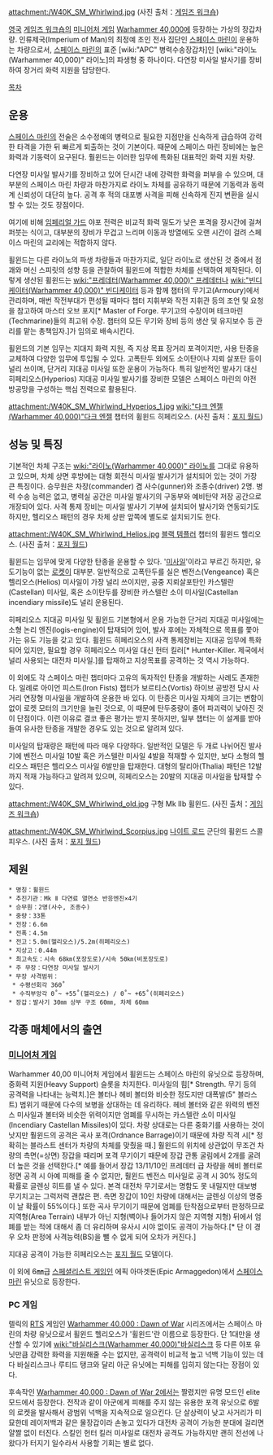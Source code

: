 {{{+1 '''Whirlwind Artillery Tank'''}}}

attachment:/W40K_SM_Whirlwind.jpg
(사진 출처：[http://www.games-workshop.com 게임즈 워크숍])

[[영국]] [[게임즈 워크숍]]의 [[미니어처 게임]] [[Warhammer 40,000]]에 등장하는 가상의 장갑차량. 인류제국(Imperium of Man)의 최정예 초인 전사 집단인 [[스페이스 마린]]이 운용하는 차량으로서, [[스페이스 마린]]의 표준 [wiki:"APC" 병력수송장갑차]인 [wiki:"라이노(Warhammer 40,000)" 라이노]의 파생형 중 하나이다. 다연장 미사일 발사기를 장비하여 장거리 화력 지원을 담당한다.


[[목차]]

== 운용 ==
[[스페이스 마린]]의 전술은 소수정예의 병력으로 필요한 지점만을 신속하게 급습하여 강력한 타격을 가한 뒤 빠르게 퇴출하는 것이 기본이다. 때문에 스페이스 마린 장비에는 높은 화력과 기동력이 요구된다. 훨윈드는 이러한 임무에 특화된 대표적인 화력 지원 차량.

다연장 미사일 발사기를 장비하고 있어 단시간 내에 강력한 화력을 퍼부을 수 있으며, 대부분의 스페이스 마린 차량과 마찬가지로 라이노 차체를 공유하기 때문에 기동력과 동력계 신뢰성이 대단히 높다. 공격 후 적의 대포병 사격을 피해 신속하게 진지 변환을 실시할 수 있는 것도 장점이다.

여기에 비해 [[임페리얼 가드]] 야포 전력은 비교적 화력 밀도가 낮은 포격을 장시간에 걸쳐 퍼붓는 식이고, 대부분의 장비가 무겁고 느리며 이동과 방열에도 오랜 시간이 걸려 스페이스 마린의 교리에는 적합하지 않다.

휠윈드는 다른 라이노의 파생 차량들과 마찬가지로, 일단 라이노로 생산된 것 중에서 점괘와 머신 스피릿의 성향 등을 관찰하여 휠윈드에 적합한 차체를 선택하여 제작된다. 이렇게 생산된 휠윈드는 [[wiki:"프레데터(Warhammer 40,000)" 프레데터]]나 [[wiki:"빈디케이터(Warhammer 40,000)" 빈디케이터]] 등과 함께 챕터의 무기고(Armoury)에서 관리하며, 매번 작전부대가 편성될 때마다 챕터 지휘부와 작전 지휘관 등의 조언 및 요청을 참고하여 마스터 오브 포지[* Master of Forge. 무기고의 수장이며 테크마린(Techmarine)들의 최고위 수장. 챕터의 모든 무기와 장비 등의 생산 및 유지보수 등 관리를 맡는 총책임자.]가 임의로 배속시킨다.

휠윈드의 기본 임무는 지대지 화력 지원, 즉 지상 목표 장거리 포격이지만, 사용 탄종을 교체하여 다양한 임무에 투입될 수 있다. 고폭탄두 외에도 소이탄이나 지뢰 살포탄 등이 널리 쓰이며, 단거리 지대공 미사일 또한 운용이 가능하다. 특히 일반적인 발사기 대신 히페리오스(Hyperios) 지대공 미사일 발사기를 장비한 모델은 스페이스 마린의 야전 방공망을 구성하는 핵심 전력으로 활용된다.

attachment:/W40K_SM_Whirlwind_Hyperios_1.jpg
[[wiki:"다크 엔젤(Warhammer 40,000)"다크 엔젤]] 챕터의 휠윈드 히페리오스.
(사진 출처：[http://www.forgeworld.co.uk 포지 월드])

== 성능 및 특징 ==
기본적인 차체 구조는 [[wiki:"라이노(Warhammer 40,000)" 라이노]]를 그대로 유용하고 있으며, 차체 상면 후방에는 대형 회전식 미사일 발사기가 설치되어 있는 것이 가장 큰 특징이다. 승무원은 차장(commander) 겸 사수(gunner)와 조종수(driver) 2명. 병력 수송 능력은 없고, 병력실 공간은 미사일 발사기의 구동부와 예비탄약 저장 공간으로 개장되어 있다. 사격 통제 장비는 미사일 발사기 기부에 설치되어 발사기와 연동되기도 하지만, 헬리오스 패턴의 경우 차체 상판 앞쪽에 별도로 설치되기도 한다.

attachment:/W40K_SM_Whirlwind_Helios.jpg
[[블랙 템플러]] 챕터의 휠윈드 헬리오스.
(사진 출처：[http://www.forgeworld.co.uk 포지 월드])

휠윈드는 임무에 맞게 다양한 탄종을 운용할 수 있다. '[[미사일]]'이라고 부르긴 하지만, 유도기능이 없는 [[로켓]]이 대부분. 일반적으로 고폭탄두를 실은 벤전스(Vengeance) 혹은 헬리오스(Helios) 미사일이 가장 널리 쓰이지만, 공중 지뢰살포탄인 카스텔란(Castellan) 미사일, 혹은 소이탄두를 장비한 카스텔란 소이 미사일(Castellan incendiary missile)도 널리 운용된다.

히페리오스 지대공 미사일 및 휠윈드 기본형에서 운용 가능한 단거리 지대공 미사일에는 소형 논리 엔진(logis-engine)이 탑재되어 있어, 발사 후에는 자체적으로 목표를 쫓아가는 유도 기능을 갖고 있다. 휠윈드 히페리오스의 사격 통제장비는 지대공 임무에 특화되어 있지만, 필요할 경우 히페리오스 미사일 대신 헌터 킬러[* Hunter-Killer. 제국에서 널리 사용되는 대전차 미사일.]를 탑재하고 지상목표를 공격하는 것 역시 가능하다.

이 외에도 각 스페이스 마린 챕터마다 고유의 독자적인 탄종을 개발하는 사례도 존재한다. 일례로 아이언 피스트(Iron Fists) 챕터가 보르티스(Vortis) 하이브 공방전 당시 사거리 연장형 미사일을 개발하여 운용한 바 있다. 이 탄종은 미사일 자체의 크기는 변함이 없이 로켓 모터의 크기만을 늘린 것으로, 이 때문에 탄두중량이 줄어 파괴력이 낮아진 것이 단점이다. 이런 이유로 결코 좋은 평가는 받지 못하지만, 일부 챕터는 이 설계를 받아들여 유사한 탄종을 개발한 경우도 있는 것으로 알려져 있다.

미사일의 탑재량은 패턴에 따라 매우 다양하다. 일반적인 모델은 두 개로 나뉘어진 발사기에 벤전스 미사일 10발 혹은 카스텔란 미사일 4발을 적재할 수 있지만, 보다 소형의 헬리오스 패턴은 헬리오스 미사일 6발만을 탑재한다. 대형의 탈리아(Thalia) 패턴은 12발까지 적재 가능하다고 알려져 있으며, 히페리오스는 20발의 지대공 미사일을 탑재할 수 있다.

attachment:/W40K_SM_Whirlwind_old.jpg
구형 Mk Ⅱb 휠윈드.
(사진 출처：[http://www.games-workshop.com 게임즈 워크숍])

attachment:/W40K_SM_Whirlwind_Scorpius.jpg
[[나이트 로드]] 군단의 휠윈드 스콜피우스.
(사진 출처：[http://www.forgeworld.co.uk 포지 월드])

== 제원 ==
 * 명칭：휠윈드
 * 추진기관：Mk Ⅱ 다연료 열연소 반응엔진×4기
 * 승무원：2명(사수, 조종수)
 * 중량：33톤
 * 전장：6.6m
 * 전폭：4.5m
 * 전고：5.0m(헬리오스)/5.2m(히페리오스)
 * 지상고：0.44m
 * 최고속도：시속 68㎞(포장도로)/시속 50㎞(비포장도로)
 * 주 무장：다연장 미사일 발사기
 * 무장 사격범위：
  * 수평선회각 360˚
  * 수직부앙각 0˚~ +55˚(헬리오스) / 0˚~ +65˚(히페리오스)
 * 장갑：발사기 30㎜ 상부 구조 60㎜, 차체 60㎜

== 각종 매체에서의 출연 ==
=== [[미니어처 게임]] ===
Warhammer 40,00 미니어처 게임에서 휠윈드는 스페이스 마린의 유닛으로 등장하며, 중화력 지원(Heavy Support) 슬롯을 차지한다. 미사일의 힘[* Strength. 무기 등의 공격력을 나타내는 능력치.]은 볼터나 헤비 볼터와 비슷한 정도지만 대폭발(5" 블라스트) 범위기 때문에 다수의 보병을 상대하는 데 유리하다. 헤비 볼터와 같은 위력의 벤전스 미사일과 볼터와 비슷한 위력이지만 엄폐를 무시하는 카스텔란 소이 미사일(Incendiary Castellan Missiles)이 있다. 차량 상대로는 다른 중화기를 사용하는 것이 낫지만 훨윈드의 공격은 곡사 포격(Ordnance Barrage)이기 때문에 차량 직격 시[* 정확히는 블라스트 센터가 차량의 차체를 맞췄을 때.] 훨윈드의 위치에 상관없이 무조건 차량의 측면(=상면) 장갑을 때리며 포격 무기이기 때문에 장갑 관통 굴림에서 2개를 굴려 더 높은 것을 선택한다.[* 예를 들어서 장갑 13/11/10인 프레데터 급 차량을 헤비 볼터로 정면 공격 시 아예 피해를 줄 수 없지만, 훨윈드 벤전스 미사일로 공격 시 30% 정도의 확률로 글렌싱 히트를 낼 수 있다. 본격 대전차 무기로서는 명함도 못 내밀지만 대보병 무기치고는 그럭저럭 괜찮은 편. 측면 장갑이 10인 차량에 대해서는 글렌싱 이상의 명중이 날 확률이 55%이다.] 또한 곡사 무기이기 때문에 엄폐를 탄착점으로부터 판정하므로 지역형(Area Terrain) 내부가 아닌 지형(벽이나 들어가지 않은 지역형 지형) 뒤에서 엄폐를 받는 적에 대해서 좀 더 유리하며 유사시 시야 없이도 공격이 가능하다.[* 단 이 경우 오차 판정에 사격능력(BS)을 뺄 수 없게 되어 오차가 커진다.] 

지대공 공격이 가능한 히페리오스는 [[포지 월드]] 모델이다.

이 외에 6㎜급 [[스페셜리스트 게임]]인 에픽 아마겟돈(Epic Armaggedon)에서 [[스페이스 마린]] 유닛으로 등장한다.

=== PC 게임 ===
렐릭의 [[RTS]] 게임인 [[Warhammer 40,000 : Dawn of War]] 시리즈에서는 스페이스 마린의 차량 유닛으로서 휠윈드 헬리오스가 '휠윈드'란 이름으로 등장한다. 단 1대만을 생산할 수 있기에 [[wiki:"바실리스크(Warhammer 40,000)"바실리스크]] 등 다른 야포 유닛만큼 강력한 화력을 지원해줄 수는 없지만, 공격력이 비교적 높고 넉백 기능이 있는 데다 바실리스크나 루티드 탱크와 달리 아군 유닛에는 피해를 입히지 않는다는 장점이 있다.

후속작인 [[Warhammer 40,000 : Dawn of War 2]]에서는 짤렸지만 유명 모드인 elite모드에서 등장한다. 전작과 같이 아군에게 피해를 주지 않는 유용한 포격 유닛으로 6발의 로켓을 발사해서 광범위 넉백을 지속적으로 일으킨다. 단 살상력이 낮고 사거리가 미묘한데 레이저백과 같은 물장갑이라 손놓고 있다가 대전차 공격이 가능한 분대에 걸리면 얄짤 없이 터진다. 스킬인 헌터 킬러 미사일로 대전차 공격도 가능하지만 괜히 전선에 나왔다가 터지기 일수라서 사용할 기회는 별로 없다.
